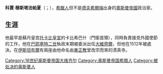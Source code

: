 {{Infobox Officeholder
| honorific-prefix    =
| name                = 科賈·穆斯塔法
| honorific-suffix    = [[帕夏|帕夏]] 
| image               = 
| imagesize           =
| smallimage          =
| caption             =
| order               =
| office              = [[奥斯曼帝国|奥斯曼帝国]][[奥斯曼帝国大维齐尔|大維齊爾]]
| term_start          = 1511年
| term_end            = 1512年
| order1              =
| office1             =
| term_start1         =
| term_end1           =
| predecessor1        =
| successor1          =
| order2              =
| office2             =
| term_start2         =
| term_end2           =
| order3              =
| office3             =
| term_start3         =
| term_end3           =
| order4              =
| office4             =
| term_start4         =
| term_end4           =
| predecessor4        =
| successor4          =
| vicepresident       =
| viceprimeminister   =
| deputy              =
| lieutenant          =
| monarch             = [[巴耶济德二世|巴耶济德二世]]
| president           =
| primeminister       =
| governor            =
| governor-general    =
| governor_general    =
| succeeding          =
| predecessor         = [[海尔塞克利·艾哈迈德帕夏|海尔塞克利·艾哈迈德帕夏]]
| successor           = [[海尔塞克利·艾哈迈德帕夏|海尔塞克利·艾哈迈德帕夏]]
| constituency        =
| majority            =
| birth_date          =
| birth_place         =
| death_date          = 1512年
| death_place         = [[奥斯曼帝国|奥斯曼帝国]][[布爾薩|布爾薩]]
| nationality         = [[奥斯曼帝国|奥斯曼帝国]]
| party               =
| spouse              =
| relations           =
| children            =
| residence           =
| alma_mater          =
| occupation          =
| profession          =
| religion            = 
| signature           =
| website             =
| footnotes           =
}}

'''科賈·穆斯塔法帕夏'''（{{lang-tr|Koca Mustafa Paşa}}；{{bd|？||1512年}}），[[希臘人|希臘人]]但不是[[德夫希爾梅|德夫希爾梅]]出身的[[奧斯曼帝國|奧斯曼帝國]]政治家。

==生涯==
他最早是蘇丹皇宫[[托卡比皇宮|托卡比皇宮]]的卡比希巴什（門衛首領），同時負責接見外國使節的工作，他在[[巴耶塞特二世|巴耶塞特二世]]執政末期被委派出任[[大維齊爾|大維齊爾]]，但他在1512年被處決。在[[伊斯坦布爾|伊斯坦布爾]]有兩座由他命名由[[東正教|東正教]]堂改宗而來的清真寺。

{{s-start}}
{{s-off}}
{{succession box|title=[[奥斯曼帝国大维齐尔|奥斯曼帝国大维齐尔]]|before=[[海尔塞克利·艾哈迈德帕夏|海尔塞克利·艾哈迈德帕夏]]|after=[[海尔塞克利·艾哈迈德帕夏|海尔塞克利·艾哈迈德帕夏]]|years=1511年–1512年}}
{{s-end}}

{{Grand Viziers of Ottoman Empire}}
{{DEFAULTSORT: Koca Pasha}}
[[Category:16世纪奥斯曼帝国大维齐尔|Category:16世纪奥斯曼帝国大维齐尔]]
[[Category:奥斯曼帝国希腊人|Category:奥斯曼帝国希腊人]]
[[Category:被处决的奥斯曼人|Category:被处决的奥斯曼人]]